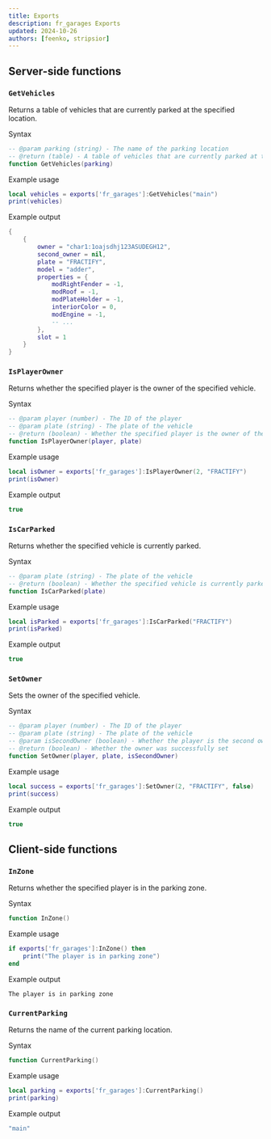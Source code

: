 ```yaml
---
title: Exports
description: fr_garages Exports
updated: 2024-10-26
authors: [feenko, stripsior]
---
```


## Server-side functions

### `GetVehicles`

Returns a table of vehicles that are currently parked at the specified location.

<p className='text-sm text-muted-foreground'>Syntax</p>

```lua
-- @param parking (string) - The name of the parking location
-- @return (table) - A table of vehicles that are currently parked at the specified location
function GetVehicles(parking)
```

<p className='text-sm text-muted-foreground'>Example usage</p>

```lua
local vehicles = exports['fr_garages']:GetVehicles("main")
print(vehicles)
```

<p className='text-sm text-muted-foreground'>Example output</p>

```lua
{
    {
        owner = "char1:1oajsdhj123ASUDEGH12",
        second_owner = nil,
        plate = "FRACTIFY",
        model = "adder",
        properties = {
            modRightFender = -1,
            modRoof = -1,
            modPlateHolder = -1,
            interiorColor = 0,
            modEngine = -1,
            -- ...
        },
        slot = 1
    }
}
```

### `IsPlayerOwner`

Returns whether the specified player is the owner of the specified vehicle.

<p className='text-sm text-muted-foreground'>Syntax</p>

```lua
-- @param player (number) - The ID of the player
-- @param plate (string) - The plate of the vehicle
-- @return (boolean) - Whether the specified player is the owner of the specified vehicle
function IsPlayerOwner(player, plate)
```

<p className='text-sm text-muted-foreground'>Example usage</p>

```lua
local isOwner = exports['fr_garages']:IsPlayerOwner(2, "FRACTIFY")
print(isOwner)
```

<p className='text-sm text-muted-foreground'>Example output</p>

```lua
true
```

### `IsCarParked`

Returns whether the specified vehicle is currently parked.

<p className='text-sm text-muted-foreground'>Syntax</p>

```lua
-- @param plate (string) - The plate of the vehicle
-- @return (boolean) - Whether the specified vehicle is currently parked
function IsCarParked(plate)
```

<p className='text-sm text-muted-foreground'>Example usage</p>

```lua
local isParked = exports['fr_garages']:IsCarParked("FRACTIFY")
print(isParked)
```

<p className='text-sm text-muted-foreground'>Example output</p>

```lua
true
```

### `SetOwner`

Sets the owner of the specified vehicle.

<p className='text-sm text-muted-foreground'>Syntax</p>

```lua
-- @param player (number) - The ID of the player
-- @param plate (string) - The plate of the vehicle
-- @param isSecondOwner (boolean) - Whether the player is the second owner
-- @return (boolean) - Whether the owner was successfully set
function SetOwner(player, plate, isSecondOwner)
```

<p className='text-sm text-muted-foreground'>Example usage</p>

```lua
local success = exports['fr_garages']:SetOwner(2, "FRACTIFY", false)
print(success)
```

<p className='text-sm text-muted-foreground'>Example output</p>

```lua
true
```

## Client-side functions

### `InZone`

Returns whether the specified player is in the parking zone.

<p className='text-sm text-muted-foreground'>Syntax</p>

```lua
function InZone()
```

<p className='text-sm text-muted-foreground'>Example usage</p>

```lua
if exports['fr_garages']:InZone() then
    print("The player is in parking zone")
end
```

<p className='text-sm text-muted-foreground'>Example output</p>

```
The player is in parking zone
```

### `CurrentParking`

Returns the name of the current parking location.

<p className='text-sm text-muted-foreground'>Syntax</p>

```lua
function CurrentParking()
```

<p className='text-sm text-muted-foreground'>Example usage</p>

```lua
local parking = exports['fr_garages']:CurrentParking()
print(parking)
```

<p className='text-sm text-muted-foreground'>Example output</p>

```lua
"main"
```
